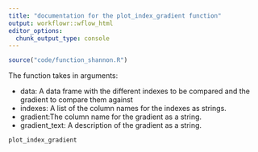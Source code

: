 ```yaml
---
title: "documentation for the plot_index_gradient function"
output: workflowr::wflow_html
editor_options:
  chunk_output_type: console
---
```

```r
source("code/function_shannon.R")
```

The function takes in arguments:

* data: A data frame with the different indexes to be compared and the gradient to compare them against
* indexes: A list of the column names for the indexes as strings.
* gradient:The column name for the gradient as a string.
* gradient_text: A description of the gradient as a string.

```r
plot_index_gradient
```

